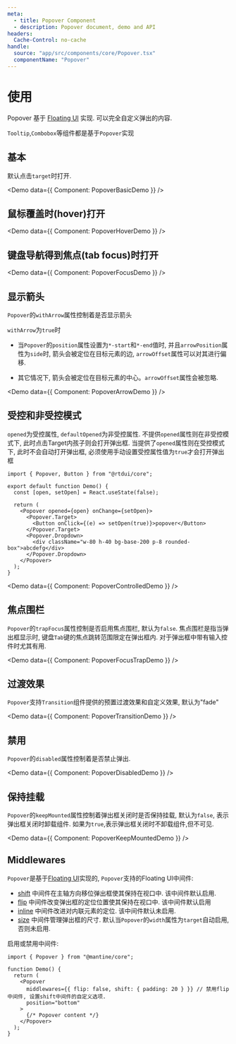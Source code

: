 ```yaml
---
meta:
  - title: Popover Component
  - description: Popover document, demo and API
headers:
  Cache-Control: no-cache
handle:
  source: "app/src/components/core/Popover.tsx"
  componentName: "Popover"
---
```



# 使用

Popover 基于 [Floating UI](https://floating-ui.com/) 实现. 可以完全自定义弹出的内容.

`Tooltip`,`Combobox`等组件都是基于`Popover`实现

## 基本

默认点击`target`时打开.

<Demo data={{ Component: PopoverBasicDemo }} />

## 鼠标覆盖时(hover)打开

<Demo data={{ Component: PopoverHoverDemo }} />

## 键盘导航得到焦点(tab focus)时打开

<Demo data={{ Component: PopoverFocusDemo }} />

## 显示箭头

`Popover`的`withArrow`属性控制着是否显示箭头

`withArrow`为`true`时

- 当`Popover`的`position`属性设置为`*-start`和`*-end`值时, 并且`arrowPosition`属性为`side`时, 箭头会被定位在目标元素的边, `arrowOffset`属性可以对其进行偏移.

- 其它情况下, 箭头会被定位在目标元素的中心。`arrowOffset`属性会被忽略.

<Demo data={{ Component: PopoverArrowDemo }} />

## 受控和非受控模式

`opened`为受控属性, `defaultOpened`为非受控属性. 不提供`opened`属性则在非受控模式下, 此时点击Target内孩子则会打开弹出框.
当提供了`opened`属性则在受控模式下, 此时不会自动打开弹出框, 必须使用手动设置受控属性值为`true`才会打开弹出框

```tsx
import { Popover, Button } from "@rtdui/core";

export default function Demo() {
  const [open, setOpen] = React.useState(false);

  return (
    <Popover opened={open} onChange={setOpen}>
      <Popover.Target>
        <Button onClick={(e) => setOpen(true)}>popover</Button>
      </Popover.Target>
      <Popover.Dropdown>
        <div className="w-80 h-40 bg-base-200 p-8 rounded-box">abcdefg</div>
      </Popover.Dropdown>
    </Popover>
  );
}
```

<Demo data={{ Component: PopoverControlledDemo }} />

## 焦点围栏

`Popover`的`trapFocus`属性控制是否启用焦点围栏, 默认为`false`.
焦点围栏是指当弹出框显示时, 键盘`Tab`键的焦点跳转范围限定在弹出框内. 对于弹出框中带有输入控件时尤其有用.

<Demo data={{ Component: PopoverFocusTrapDemo }} />

## 过渡效果

`Popover`支持`Transition`组件提供的预置过渡效果和自定义效果, 默认为"fade"

<Demo data={{ Component: PopoverTransitionDemo }} />

## 禁用

`Popover`的`disabled`属性控制着是否禁止弹出.

<Demo data={{ Component: PopoverDisabledDemo }} />

## 保持挂载

`Popover`的`keepMounted`属性控制着弹出框关闭时是否保持挂载, 默认为`false`, 表示弹出框关闭时卸载组件. 如果为`true`,表示弹出框关闭时不卸载组件,但不可见.

<Demo data={{ Component: PopoverKeepMountedDemo }} />

## Middlewares

`Popover`是基于[Floating UI](https://floating-ui.com/docs/middleware)实现的, `Popover`支持的Floating UI中间件:

- [shift](https://floating-ui.com/docs/shift) 中间件在主轴方向移位弹出框使其保持在视口中. 该中间件默认启用.
- [flip](https://floating-ui.com/docs/flip) 中间件改变弹出框的定位位置使其保持在视口中. 该中间件默认启用
- [inline](https://floating-ui.com/docs/inline) 中间件改进对内联元素的定位. 该中间件默认未启用.
- [size](https://floating-ui.com/docs/size) 中间件管理弹出框的尺寸. 默认当`Popover`的`width`属性为`target`自动启用, 否则未启用.

启用或禁用中间件:

```tsx
import { Popover } from "@mantine/core";

function Demo() {
  return (
    <Popover
      middlewares={{ flip: false, shift: { padding: 20 } }} // 禁用flip中间件, 设置shift中间件的自定义选项.
      position="bottom"
    >
      {/* Popover content */}
    </Popover>
  );
}
```
